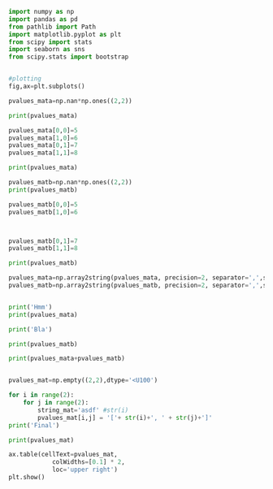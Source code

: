   
  
```python
import numpy as np
import pandas as pd
from pathlib import Path
import matplotlib.pyplot as plt
from scipy import stats
import seaborn as sns
from scipy.stats import bootstrap


#plotting
fig,ax=plt.subplots()

pvalues_mata=np.nan*np.ones((2,2))

print(pvalues_mata)

pvalues_mata[0,0]=5
pvalues_mata[1,0]=6
pvalues_mata[0,1]=7
pvalues_mata[1,1]=8

print(pvalues_mata)

pvalues_matb=np.nan*np.ones((2,2))
print(pvalues_matb)

pvalues_matb[0,0]=5
pvalues_matb[1,0]=6



pvalues_matb[0,1]=7
pvalues_matb[1,1]=8

print(pvalues_matb)

pvalues_mata=np.array2string(pvalues_mata, precision=2, separator=',',suppress_small=True)
pvalues_matb=np.array2string(pvalues_matb, precision=2, separator=',',suppress_small=True)


print('Hmm')
print(pvalues_mata)

print('Bla')

print(pvalues_matb)

print(pvalues_mata+pvalues_matb)


pvalues_mat=np.empty((2,2),dtype='<U100')

for i in range(2):
    for j in range(2):
        string_mat='asdf' #str(i)
        pvalues_mat[i,j] = '['+ str(i)+', ' + str(j)+']'
print('Final')

print(pvalues_mat)

ax.table(cellText=pvalues_mat,
            colWidths=[0.1] * 2,
            loc='upper right')
plt.show()
```